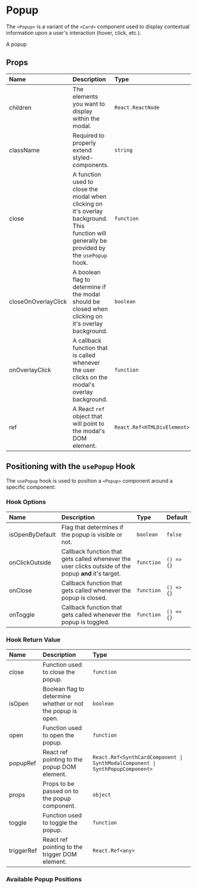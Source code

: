 

<Meta title="synth-ui|Popups/Popup" component={Popup} />

# Popup

The `<Popup>` is a variant of the `<Card>` component used to display contextual information upon a user's interaction (hover, click, etc.).

<Preview>
  <Story name="intro">
    <Box bg="transparent" height="100px">
      <Popup renderInPlace>
        <Text>A popup</Text>
      </Popup>
    </Box>
  </Story>
</Preview>

## Props

| Name                | Description                                                                                                                                   | Type                        | Default    |
| :------------------ | :-------------------------------------------------------------------------------------------------------------------------------------------- | :-------------------------- | :--------- |
| children            | The elements you want to display within the modal.                                                                                            | `React.ReactNode`           | `null`     |
| className           | Required to properly extend styled-components.                                                                                                | `string`                    | `''`       |
| close               | A function used to close the modal when clicking on it's overlay background. This function will generally be provided by the `usePopup` hook. | `function`                  | `() => {}` |
| closeOnOverlayClick | A boolean flag to determine if the modal should be closed when clicking on it's overlay background.                                           | `boolean`                   | `false`    |
| onOverlayClick      | A callback function that is called whenever the user clicks on the modal's overlay background.                                                | `function`                  | `() => {}` |
| ref                 | A React `ref` object that will point to the modal's DOM element.                                                                              | `React.Ref<HTMLDivElement>` | `null`     |

## Positioning with the `usePopup` Hook

The `usePopup` hook is used to position a `<Popup>` component around a specific component:

### Hook Options

| Name            | Description                                                                                           | Type       | Default    |
| :-------------- | :---------------------------------------------------------------------------------------------------- | :--------- | :--------- |
| isOpenByDefault | Flag that determines if the popup is visible or not.                                                  | `boolean`  | `false`    |
| onClickOutside  | Callback function that gets called whenever the user clicks outside of the popup **and** it's target. | `function` | `() => {}` |
| onClose         | Callback function that gets called whenever the popup is closed.                                      | `function` | `() => {}` |
| onToggle        | Callback function that gets called whenever the popup is toggled.                                     | `function` | `() => {}` |

### Hook Return Value

| Name       | Description                                                 | Type                                                                          |
| :--------- | :---------------------------------------------------------- | :---------------------------------------------------------------------------- |
| close      | Function used to close the popup.                           | `function`                                                                    |
| isOpen     | Boolean flag to determine whether or not the popup is open. | `boolean`                                                                     |
| open       | Function used to open the popup.                            | `function`                                                                    |
| popupRef   | React ref pointing to the popup DOM element.                | `React.Ref<SynthCardComponent \| SynthModalComponent \| SynthPopupComponent>` |
| props      | Props to be passed on to the popup component.               | `object`                                                                      |
| toggle     | Function used to toggle the popup.                          | `function`                                                                    |
| triggerRef | React ref pointing to the trigger DOM element.              | `React.Ref<any>`                                                              |

### Available Popup Positions

<Preview>
  <Story name="positions">
    <Grid columns={3}>
      <GridItem>
        <Flex full center>
          <PopupWithHook x="left" y="bottom" triggerLabel="left-bottom" />
        </Flex>
      </GridItem>
      <GridItem>
        <Flex full center>
          <PopupWithHook
            x="left"
            xOffset={-10}
            y="bottom"
            yOffset={10}
            triggerLabel="left-bottom with offset"
          />
        </Flex>
      </GridItem>
      <GridItem>
        <Flex full center>
          <PopupWithHook x="center" y="bottom" triggerLabel="center-bottom" />
        </Flex>
      </GridItem>
      <GridItem>
        <Flex full center>
          <PopupWithHook
            x="center"
            xOffset="-30px"
            y="bottom"
            yOffset={5}
            triggerLabel="center-bottom with offset"
          />
        </Flex>
      </GridItem>
      <GridItem>
        <Flex full center>
          <PopupWithHook x="right" y="bottom" triggerLabel="right-bottom" />
        </Flex>
      </GridItem>
      <GridItem>
        <Flex full center>
          <PopupWithHook
            x="right"
            xOffset={-30}
            y="bottom"
            yOffset={10}
            triggerLabel="right-bottom with offset"
          />
        </Flex>
      </GridItem>
      <GridItem>
        <Flex full center>
          <PopupWithHook x="left" y="top" triggerLabel="left-top" />
        </Flex>
      </GridItem>
      <GridItem>
        <Flex full center>
          <PopupWithHook
            x="left"
            xOffset={-30}
            y="top"
            yOffset="-5%"
            triggerLabel="left-top with offset"
          />
        </Flex>
      </GridItem>
      <GridItem>
        <Flex full center>
          <PopupWithHook x="center" y="top" triggerLabel="center-top" />
        </Flex>
      </GridItem>
      <GridItem>
        <Flex full center>
          <PopupWithHook
            x="center"
            xOffset={-10}
            y="top"
            yOffset={15}
            triggerLabel="center-top with offset"
          />
        </Flex>
      </GridItem>
      <GridItem>
        <Flex full center>
          <PopupWithHook x="right" y="top" triggerLabel="right-top" />
        </Flex>
      </GridItem>
      <GridItem>
        <Flex full center>
          <PopupWithHook
            x="right"
            xOffset={10}
            y="top"
            yOffset={10}
            triggerLabel="right-top with offset"
          />
        </Flex>
      </GridItem>
      <GridItem>
        <Flex full center>
          <PopupWithHook x="left" y="center" triggerLabel="left-center" />
        </Flex>
      </GridItem>
      <GridItem>
        <Flex full center>
          <PopupWithHook
            x="left"
            xOffset={-5}
            y="center"
            yOffset={-5}
            triggerLabel="left-center with offset"
          />
        </Flex>
      </GridItem>
      <GridItem>
        <Flex full center>
          <PopupWithHook x="right" y="center" triggerLabel="right-center" />
        </Flex>
      </GridItem>
      <GridItem>
        <Flex full center>
          <PopupWithHook
            x="right"
            xOffset={-10}
            y="center"
            yOffset={-15}
            triggerLabel="right-center with offset"
          />
        </Flex>
      </GridItem>
    </Grid>
  </Story>
</Preview>
